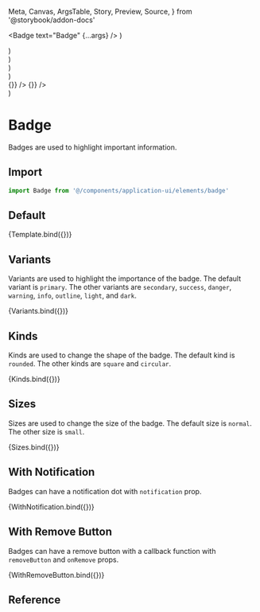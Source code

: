   Meta,
  Canvas,
  ArgsTable,
  Story,
  Preview,
  Source,
} from '@storybook/addon-docs'

<Meta title="Application UI/Elements/Badge" component={Badge} />

  <Badge text="Badge" {...args} />
)

  <div className="flex gap-2 items-center">
    <Badge text="Primary" {...args} />
    <Badge text="Secondary" variant="secondary" {...args} />
    <Badge text="Success" variant="success" {...args} />
    <Badge text="Danger" variant="danger" {...args} />
    <Badge text="Warning" variant="warning" {...args} />
    <Badge text="Info" variant="info" {...args} />
    <Badge text="Outline" variant="outline" {...args} />
    <Badge text="Light" variant="light" {...args} />
    <Badge text="Dark" variant="dark" {...args} />
  </div>
)

  <div className="flex gap-2 items-center">
    <Badge text="Square" kind="square" {...args} />
    <Badge text="Rounded" kind="rounded" {...args} />
    <Badge text="Circular" kind="circular" {...args} />
  </div>
)

  <div className="flex gap-2 items-end">
    <Badge text="Small" size="sm" {...args} />
    <Badge text="Normal" {...args} />
  </div>
)

  <div className="flex gap-2 items-end">
    <Badge text="Badge" notification size="sm" {...args} />
    <Badge text="Badge" notification {...args} />
  </div>
)

  <div className="flex gap-2 items-end">
    <Badge text="Badge" size="sm" withRemove {...args} onRemove={() => {}} />
    <Badge text="Badge" withRemove {...args} onRemove={() => {}} />
  </div>
)

# Badge

Badges are used to highlight important information.

## Import

```js
import Badge from '@/components/application-ui/elements/badge'
```

## Default

<Canvas>
  <Story name="Default">{Template.bind({})}</Story>
</Canvas>

## Variants

Variants are used to highlight the importance of the badge. The default variant is `primary`. The other variants are `secondary`, `success`, `danger`, `warning`, `info`, `outline`, `light`, and `dark`.

<Canvas>
  <Story name="Variants">{Variants.bind({})}</Story>
</Canvas>

## Kinds

Kinds are used to change the shape of the badge. The default kind is `rounded`. The other kinds are `square` and `circular`.

<Canvas>
  <Story name="Kinds">{Kinds.bind({})}</Story>
</Canvas>

## Sizes

Sizes are used to change the size of the badge. The default size is `normal`. The other size is `small`.

<Canvas>
  <Story name="Sizes">{Sizes.bind({})}</Story>
</Canvas>

## With Notification

Badges can have a notification dot with `notification` prop.

<Canvas>
  <Story name="With Notification">{WithNotification.bind({})}</Story>
</Canvas>

## With Remove Button

Badges can have a remove button with a callback function with `removeButton` and `onRemove` props.

<Canvas>
  <Story name="With Remove Button">{WithRemoveButton.bind({})}</Story>
</Canvas>

## Reference

<ArgsTable of={Badge} />
